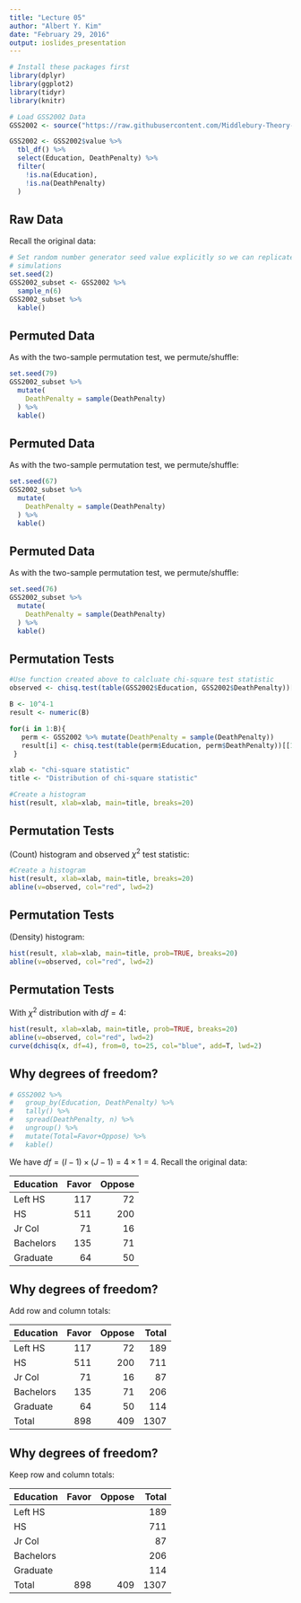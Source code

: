 ```yaml
---
title: "Lecture 05"
author: "Albert Y. Kim"
date: "February 29, 2016"
output: ioslides_presentation
---
```


```r
# Install these packages first
library(dplyr)
library(ggplot2)
library(tidyr)
library(knitr)
```

```r
# Load GSS2002 Data
GSS2002 <- source("https://raw.githubusercontent.com/Middlebury-Theory-of-Statistics/Non-Public/master/Datasets/GSS2002.R?token=AEXL-xTzrmcdfXdPzpSaJMasd1XUMMb1ks5W1j6ZwA%3D%3D")

GSS2002 <- GSS2002$value %>% 
  tbl_df() %>% 
  select(Education, DeathPenalty) %>% 
  filter(
    !is.na(Education),
    !is.na(DeathPenalty)
  )
```



## Raw Data

Recall the original data:

```r
# Set random number generator seed value explicitly so we can replicate our 
# simulations
set.seed(2)
GSS2002_subset <- GSS2002 %>% 
  sample_n(6) 
GSS2002_subset %>% 
  kable()
```



## Permuted Data

As with the two-sample permutation test, we permute/shuffle:

```r
set.seed(79)
GSS2002_subset %>% 
  mutate(
    DeathPenalty = sample(DeathPenalty)
  ) %>% 
  kable()
```



## Permuted Data

As with the two-sample permutation test, we permute/shuffle:

```r
set.seed(67)
GSS2002_subset %>% 
  mutate(
    DeathPenalty = sample(DeathPenalty)
  ) %>% 
  kable()
```



## Permuted Data

As with the two-sample permutation test, we permute/shuffle:

```r
set.seed(76)
GSS2002_subset %>% 
  mutate(
    DeathPenalty = sample(DeathPenalty)
  ) %>% 
  kable()
```



## Permutation Tests

```r
#Use function created above to calcluate chi-square test statistic
observed <- chisq.test(table(GSS2002$Education, GSS2002$DeathPenalty))[[1]]

B <- 10^4-1
result <- numeric(B)

for(i in 1:B){
   perm <- GSS2002 %>% mutate(DeathPenalty = sample(DeathPenalty))
   result[i] <- chisq.test(table(perm$Education, perm$DeathPenalty))[[1]]
 }

xlab <- "chi-square statistic"
title <- "Distribution of chi-square statistic"

#Create a histogram
hist(result, xlab=xlab, main=title, breaks=20)
```



## Permutation Tests

(Count) histogram and observed $\chi^2$ test statistic:

```r
#Create a histogram
hist(result, xlab=xlab, main=title, breaks=20)
abline(v=observed, col="red", lwd=2)   
```



## Permutation Tests

(Density) histogram:

```r
hist(result, xlab=xlab, main=title, prob=TRUE, breaks=20)
abline(v=observed, col="red", lwd=2)   
```



## Permutation Tests

With $\chi^2$ distribution with $df=4$:

```r
hist(result, xlab=xlab, main=title, prob=TRUE, breaks=20)
abline(v=observed, col="red", lwd=2) 
curve(dchisq(x, df=4), from=0, to=25, col="blue", add=T, lwd=2) 
```



## Why degrees of freedom?

```r
# GSS2002 %>%
#   group_by(Education, DeathPenalty) %>%
#   tally() %>%
#   spread(DeathPenalty, n) %>%
#   ungroup() %>%
#   mutate(Total=Favor+Oppose) %>%
#   kable()
```

We have $df = (I-1)\times(J-1) = 4 \times 1 = 4$. Recall the original data:

|Education | Favor| Oppose|
|:---------|-----:|------:|
|Left HS   |   117|     72|
|HS        |   511|    200|
|Jr Col    |    71|     16|
|Bachelors |   135|     71|
|Graduate  |    64|     50|



## Why degrees of freedom?

Add row and column totals:

|Education | Favor| Oppose| Total|
|:---------|-----:|------:|-----:|
|Left HS   |   117|     72|   189|
|HS        |   511|    200|   711|
|Jr Col    |    71|     16|    87|
|Bachelors |   135|     71|   206|
|Graduate  |    64|     50|   114|
|Total     |   898|    409|  1307|



## Why degrees of freedom?

Keep row and column totals:

|Education | Favor| Oppose| Total|
|:---------|-----:|------:|-----:|
|Left HS   |   |     |   189|
|HS        |   |    |   711|
|Jr Col    |    |     |    87|
|Bachelors |   |     |   206|
|Graduate  |    |     |   114|
|Total     |   898|    409|  1307|

